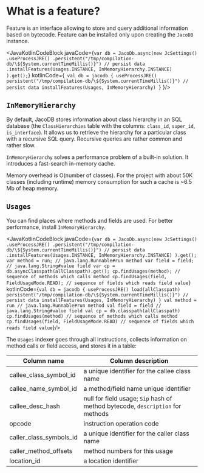 

# What is a feature?

Feature is an interface allowing to store and query additional information based on bytecode. Feature can be installed only upon creating the `JacoDB` instance.

<JavaKotlinCodeBlock
    javaCode={`
    var db = JacoDb.async(new JcSettings()
        .useProcessJRE()
        .persistent("/tmp/compilation-db/\${System.currentTimeMillis()}") // persist data
        .installFeatures(Usages.INSTANCE, InMemoryHierarchy.INSTANCE)
    ).get();
    `}
    kotlinCode={`
    val db = jacodb {
        useProcessJRE()
        persistent("/tmp/compilation-db/\${System.currentTimeMillis()}") // persist data
        installFeatures(Usages, InMemoryHierarchy)
    }`
    }/>

## `InMemoryHierarchy`

By default, JacoDB stores information about class hierarchy in an SQL database (the `ClassHierarchies` table with
the columns: `class_id`, `super_id`, `is_interface`). It allows us to retrieve the hierarchy for a particular class
with a recursive SQL query. Recursive queries are rather common and rather slow.

`InMemoryHierarchy` solves a performance problem of a built-in solution. It introduces a fast-search in-memory cache.

Memory overhead is O(number of classes). For the project with about 50K classes (including runtime) memory
consumption for such a cache is ~6.5 Mb of heap memory.

## `Usages`

You can find places where methods and fields are used.
For better performance, install `InMemoryHierarchy`.

<JavaKotlinCodeBlock
    javaCode={`
    var db = JacoDb.async(new JcSettings()
        .useProcessJRE()
        .persistent("/tmp/compilation-db/\${System.currentTimeMillis()}") // persist data
        .installFeatures(Usages.INSTANCE, InMemoryHierarchy.INSTANCE)
    ).get();
    var method = run; // java.lang.Runnable#run method
    var field = field; // java.lang.String#value field
    var cp = db.asyncClasspath(allClasspath).get();
    cp.findUsages(method); // sequence of methods which calls method
    cp.findUsages(field, FieldUsageMode.READ); // sequence of fields which reads field value
`}
    kotlinCode={`
    val db = jacodb {
        useProcessJRE()
        load(allClasspath)
        persistent("/tmp/compilation-db/\${System.currentTimeMillis()}") // persist data
        installFeatures(Usages, InMemoryHierarchy)
    }
    val method = run // java.lang.Runnable#run method
    val field = field // java.lang.String#value field
    val cp = db.classpath(allClasspath)
    cp.findUsages(method) // sequence of methods which calls method
    cp.findUsages(field, FieldUsageMode.READ) // sequence of fields which reads field value
`}/>

The `Usages` indexer goes through all instructions, collects information on method calls or field access, and
stores it in a table:

| Column name             | Column description                                                             |
|-------------------------|--------------------------------------------------------------------------------|
| callee_class_symbol_id  | a unique identifier for the callee class name                                  |
| callee_name_symbol_id   | a method/field name unique identifier                                          |
| callee_desc_hash        | null for field usage; `Sip` hash of method bytecode, `description` for methods |
| opcode                  | instruction operation code                                                     |
| caller_class_symbols_id | a unique identifier for the caller class name                                  |
| caller_method_offsets   | method numbers for this usage                                                  |
| location_id             | a location identifier                                                          |

